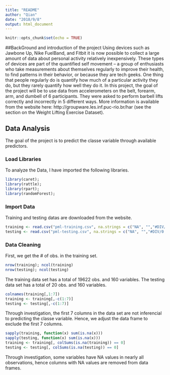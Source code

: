```yaml
---
title: "README"
author: "Qian"
date: "2018/9/8"
output: html_document
---
```


```r
knitr::opts_chunk$set(echo = TRUE)
```


##BackGround and introduction of the project
Using devices such as Jawbone Up, Nike FuelBand, and Fitbit it is now possible to collect a large amount of data about personal activity relatively inexpensively. These types of devices are part of the quantified self movement – a group of enthusiasts who take measurements about themselves regularly to improve their health, to find patterns in their behavior, or because they are tech geeks. One thing that people regularly do is quantify how much of a particular activity they do, but they rarely quantify how well they do it. In this project, the goal of the project will be to use data from accelerometers on the belt, forearm, arm, and dumbell of 6 participants. They were asked to perform barbell lifts correctly and incorrectly in 5 different ways. More information is available from the website here: http://groupware.les.inf.puc-rio.br/har (see the section on the Weight Lifting Exercise Dataset).


## Data Analysis
The goal of the project is to predict the classe variable through available predictors.

### Load Libraries
To analyze the Data, I have imported the following libraries.
```r
library(caret); 
library(rattle); 
library(rpart); 
library(randomForest);
```

### Import Data
Training and testing datas are downloaded from the website.
```r
training <- read.csv("pml-training.csv", na.strings = c("NA", "","#DIV/0!"))
testing <- read.csv("pml-testing.csv", na.strings = c("NA", "","#DIV/0!"))
```

### Data Cleaning
First, we get the # of obs. in the training set.
```r
nrow(training); ncol(training)
nrow(testing); ncol(testing)
```

The training data set has a total of 19622 obs. and 160 variables.
The testing data set has a total of 20 obs. and 160 variables. 

```r
colnames(training[,1:7])
training <- training[,-c(1:7)]
testing <- testing[,-c(1:7)]
```

Through investigation, the first 7 columns in the data set are not inferencial to predicting the classe variable.
Hence, we adjust the data frame to exclude the first 7 columns.

```r
sapply(training, function(x) sum(is.na(x)))
sapply(testing, function(x) sum(is.na(x)))
training <- training[, colSums(is.na(training)) == 0]
testing <- testing[, colSums(is.na(testing)) == 0]
```
Through investigation, some variables have NA values in nearly all observations, hence columns with NA values are removed from data frames.

